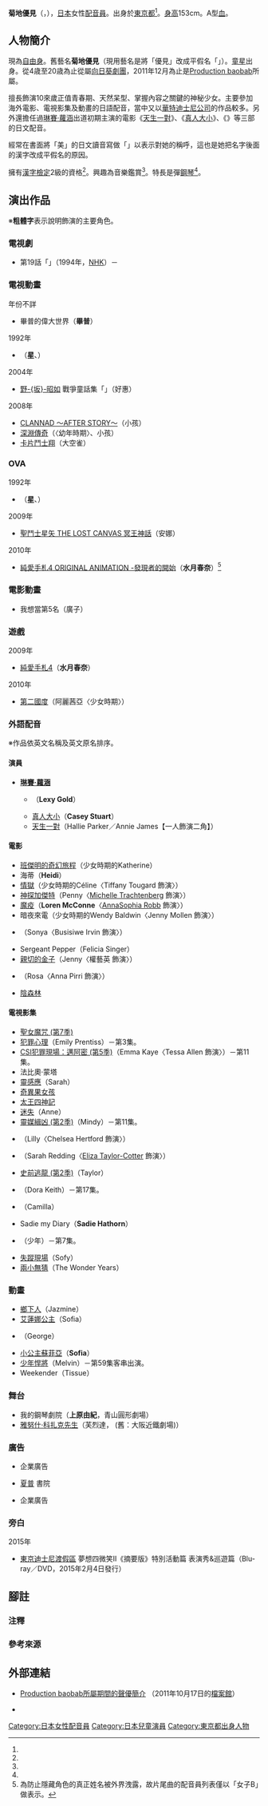 {{multiple issues|
{{Notability Unreferenced|time=2016-06-26T07:20:32+00:00}}
{{Primarysources|time=2016-06-26T07:20:32+00:00}}
}}
{{noteTA|G1=Anime}}
{{配音員
|姓名= 菊地優見
|圖片= 
|尺寸= 
|替代= 
|簡介= 
|本名= 
|外文名= 菊地 ゆうみ
|外文= ja
|羅馬拼音= 
|英文名= 
|暱稱= 
|藝名= 
|國籍= 
|籍貫= 
|出生地= 
|出身地= {{JPN}}[[東京都|東京都]]
|死歿地= 
|出生名= 
|生年= 1984
|生月= 9
|生日= 18
|歿年= 
|歿月= 
|歿日= 
|血型= A型
|配演語言= 
|教育程度= 
|母校= 
|所屬= [[自由職業|自由職業]]
|宗教信仰= 
|配偶= 
|任職紀錄= 1988年－
|出道作= 
|代表作= '''遊戲'''<br />水月春奈（[[心跳回憶4|純愛手札4]]）<hr />'''美國動畫'''<br />蘇菲亞（[[小公主蘇菲亞|小公主蘇菲亞]]）<hr />'''美國電影'''<br />[[天生一對_(1998年電影)|天生一對]]<br />[[真人大小|真人大小]]<br />{{link-ja|小記者大偵探|Get a Clue}}
|網站= 
|其他= 
|module= {{japanese|embed=yes|菊地 ゆうみ|きくち ゆうみ|Kikuchi Yūmi}}
}}
'''菊地優見'''（{{lang-ja|菊地 ゆうみ}}，{{bd|1984年|9月18日<ref name="bao-pro">{{Cite web|url=http://pro-baobab.jp/ladies/kikuchi_y/index.html|title=Production baobab所屬期間的聲優簡介|publisher=[[Production_baobab|Production baobab]]|accessdate=2016-06-30|archiveurl=https://web.archive.org/web/20111017105929/http://pro-baobab.jp/ladies/kikuchi_y/index.html|archivedate=2011-10-17|language=ja|deadurl=yes}}</ref>||}}），[[日本|日本]]女性[[配音員|配音員]]。出身於[[東京都|東京都]]<ref name="bao-pro" />。[[身高|身高]]153cm。A型[[血型|血]]。

== 人物簡介 ==
現為[[自由職業|自由身]]。舊藝名'''菊地優見'''（現用藝名是將「優見」改成平假名「{{lang|ja|ゆみ}}」）。[[童星|童星]]出身。從4歳至20歳為止從屬[[向日葵劇團|向日葵劇團]]，2011年12月為止是[[Production_baobab|Production baobab]]所屬。

擅長飾演10來歲正值青春期、天然呆型、掌握內容之關鍵的神秘少女。主要參加海外電影、電視影集及動畫的日語配音，當中又以[[華特迪士尼公司|華特迪士尼公司]]的作品較多。另外還擔任過[[琳賽·蘿涵|琳賽·蘿涵]]出道初期主演的電影《[[天生一對_(1998年電影)|天生一對]]》、《[[真人大小|真人大小]]》、《{{link-ja|小記者大偵探|Get a Clue}}》等三部的日文配音。

經常在書面將「美」的日文讀音寫做「{{lang|ja|ゆみ}}」以表示對她的稱呼，這也是她把名字後面的漢字改成平假名的原因。

擁有[[漢字檢定|漢字檢定]]2級的資格<ref name="bao-pro" />。興趣為音樂鑑賞<ref name="bao-pro" />。特長是彈[[鋼琴|鋼琴]]<ref name="bao-pro" />。

== 演出作品 ==
※'''粗體字'''表示說明飾演的主要角色。
=== 電視劇 ===
* {{link-ja|十時半睡事件帖|十時半睡事件帖 (テレビドラマ)}} 第19話「{{lang|ja|勘当むすこ}}」（1994年，[[日本放送協會|NHK]]）－'''{{lang|ja|きち}}'''

=== 電視動畫 ===
; 年份不詳
* 畢普的偉大世界（'''畢普'''）
; 1992年
* {{link-ja|夜不成眠的小故事|眠れぬ夜の小さなお話|我們彼此是好朋友吧}}（'''星{{lang|ja|クン}}'''、{{lang|ja|リスサン}}）
; 2004年
* [[野坂昭如|野-{坂}-昭如]] 戰爭童話集「{{link-ja|一艘小型潛水艇愛上鯨魚的故事|小さい潜水艦に恋をしたでかすぎるクジラの話}}」（好惠）  
; 2008年
* [[CLANNAD|CLANNAD ～AFTER STORY～]]（小孩）
* [[深淵傳奇|深淵傳奇]]（{{lang|ja|ネフリー}}〈幼年時期〉、小孩）
* [[卡片鬥士翔|卡片鬥士翔]]（大空雀）

=== OVA ===
; 1992年
* {{link-ja|夜不成眠的小故事|眠れぬ夜の小さなお話}}（'''星{{lang|ja|クン}}'''、{{lang|ja|リスサン}}）
; 2009年
* [[聖鬥士星矢_THE_LOST_CANVAS_冥王神話|聖鬥士星矢 THE LOST CANVAS 冥王神話]]（安娜）
; 2010年
* [[心跳回憶4|純愛手札4 ORIGINAL ANIMATION -發現者的開始]]（'''水月春奈'''）<ref group="注">為防止隱藏角色的真正姓名被外界洩露，故片尾曲的配音員列表僅以「女子B」做表示。</ref>

=== 電影動畫 ===
* 我想當第5名（廣子）

=== 遊戲 ===
; 2009年
* [[心跳回憶4|純愛手札4]]（'''水月春奈'''）
; 2010年
* [[第二國度系列|第二國度]]（阿麗茜亞〈少女時期〉）

=== 外語配音 ===
※作品依英文名稱及英文原名排序。
==== 演員 ====
* '''[[琳賽·蘿涵|琳賽·蘿涵]]'''
** {{link-ja|小記者大偵探|Get a Clue}}（'''Lexy Gold'''）
** [[真人大小|真人大小]]（'''Casey Stuart'''）
** [[天生一對_(1998年電影)|天生一對]]（Hallie Parker／Annie James【一人飾演二角】）

==== 電影 ====
* [[奇幻逆緣|班傑明的奇幻旅程]]（少女時期的Katherine）
* 海蒂（'''Heidi'''）
* [[情獄|情獄]]（少女時期的Céline〈Tiffany Tougard 飾演〉）
* [[神探加傑特|神探加傑特]]（Penny〈[[蜜雪兒·柴藤伯|Michelle Trachtenberg]] 飾演〉）
* [[魔疫|魔疫]]（'''Loren McConne'''〈[[安娜蘇菲亞·羅伯|AnnaSophia Robb]] 飾演〉）
* 暗夜來電（少女時期的Wendy Baldwin〈Jenny Mollen 飾演〉）
* {{link-en|黑輪五虎將|Roll Bounce}}（Sonya〈Busisiwe Irvin 飾演〉）
* Sergeant Pepper（Felicia Singer）
* [[親切的金子|親切的金子]]（Jenny〈權藝英 飾演〉）
* {{link-en|愛妳如詩美麗|The Tiger and the Snow}}（Rosa〈Anna Pirri 飾演〉）
* [[陰森林|陰森林]]<!--角色不詳。-->

==== 電視影集 ====
* [[聖女魔咒|聖女魔咒 (第7季)]]
* [[犯罪心理_(電視劇)|犯罪心理]]（Emily Prentiss）－第3集。
* [[CSI犯罪現場：邁阿密|CSI犯罪現場：邁阿密 (第5季)]]（Emma Kaye〈Tessa Allen 飾演〉）－第11集。
* 法比奧·蒙塔
* [[靈感應|靈感應]]（Sarah）
* [[奇異果女孩|奇異果女孩]]
* [[太王四神記|太王四神記]]
* [[迷失|迷失]]（Anne）
* [[靈媒緝凶|靈媒緝凶 (第2季)]]（Mindy）－第11集。
* {{link-en|風雲女郎|Murphy Brown}}（Lilly〈Chelsea Hertford 飾演〉）
* {{link-en|Pirate Islands|Pirate Islands}}（Sarah Redding〈[[伊麗莎·泰勒|Eliza Taylor-Cotter]] 飾演〉）
* [[史前逃龍|史前逃龍 (第2季)]]（Taylor）
* {{link-en|通往埃文利之路|Road to Avonlea}}（Dora Keith）－第17集。
* {{link-en|搖滾教室 (2005年電視影集)|Rock School|搖滾教室}}（Camilla）
* Sadie my Diary（'''Sadie Hathorn'''）
* {{link-en|星際之門 亞特蘭蒂斯|Stargate Atlantis}}（少年）－第7集。
* [[失蹤現場|失蹤現場]]（Sofy）
* [[兩小無猜_(電視劇)|兩小無猜]]（The Wonder Years）

=== 動畫 ===
* [[鄉下人_(2005年動畫)|鄉下人]]（Jazmine）
* [[艾蓮娜公主|艾蓮娜公主]]（Sofia）
* {{link-en|神奇無尾熊|The Koala Brothers}}（George）
* [[小公主蘇菲亞|小公主蘇菲亞]]（'''Sofia'''）
* [[少年悍將_(動畫)|少年悍將]]（Melvin）－第59集客串出演。
* Weekender（Tissue）

=== 舞台 ===
* 我的鋼琴劇院（'''上原由紀'''，青山圓形劇場）
* [[雅努什·科扎克|雅努什·科扎克先生]]（芙烈達，{{link-ja|東京地球座|東京グローブ座}} (舊：大阪近鐵劇場)）

=== 廣告 ===
* {{link-ja|JOMO|ジャパンエナジー}} 企業廣告
* [[夏普|夏普]] {{lang|ja|あざやかペン}}書院
* {{link-ja|大阪瓦斯|大阪ガス}} 企業廣告

=== 旁白 ===
; 2015年
* [[東京迪士尼渡假區|東京迪士尼渡假區]] 夢想四微笑Ⅱ《摘要版》特別活動篇 表演秀&巡遊篇（Blu-ray／DVD，2015年2月4日發行）

== 腳註 ==
=== 注釋 ===
{{reflist|group="注"}}

=== 參考來源 ===
{{reflist}}

== 外部連結 ==
* [https://web.archive.org/web/20111017105929/http://pro-baobab.jp/ladies/kikuchi_y/index.html Production baobab所屬期間的聲優簡介] {{ja icon}}（2011年10月17日的[[網際網路檔案館|檔案館]]）
* {{twitter|you_kimama}} {{ja icon}}

{{DEFAULTSORT: Kikuchi Yūmi}}
[[Category:日本女性配音員|Category:日本女性配音員]]
[[Category:日本兒童演員|Category:日本兒童演員]]
[[Category:東京都出身人物|Category:東京都出身人物]]